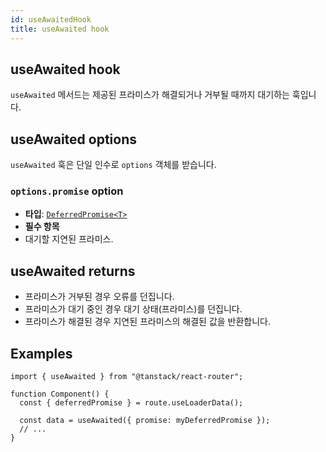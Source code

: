 ```yaml
---
id: useAwaitedHook
title: useAwaited hook
---
```


## useAwaited hook

`useAwaited` 메서드는 제공된 프라미스가 해결되거나 거부될 때까지 대기하는 훅입니다.

## useAwaited options

`useAwaited` 훅은 단일 인수로 `options` 객체를 받습니다.

### `options.promise` option

- **타입**: [`DeferredPromise<T>`](../types/DeferredPromiseType.md)
- **필수 항목**
- 대기할 지연된 프라미스.

## useAwaited returns

- 프라미스가 거부된 경우 오류를 던집니다.
- 프라미스가 대기 중인 경우 대기 상태(프라미스)를 던집니다.
- 프라미스가 해결된 경우 지연된 프라미스의 해결된 값을 반환합니다.

## Examples

```tsx
import { useAwaited } from "@tanstack/react-router";

function Component() {
  const { deferredPromise } = route.useLoaderData();

  const data = useAwaited({ promise: myDeferredPromise });
  // ...
}
```
